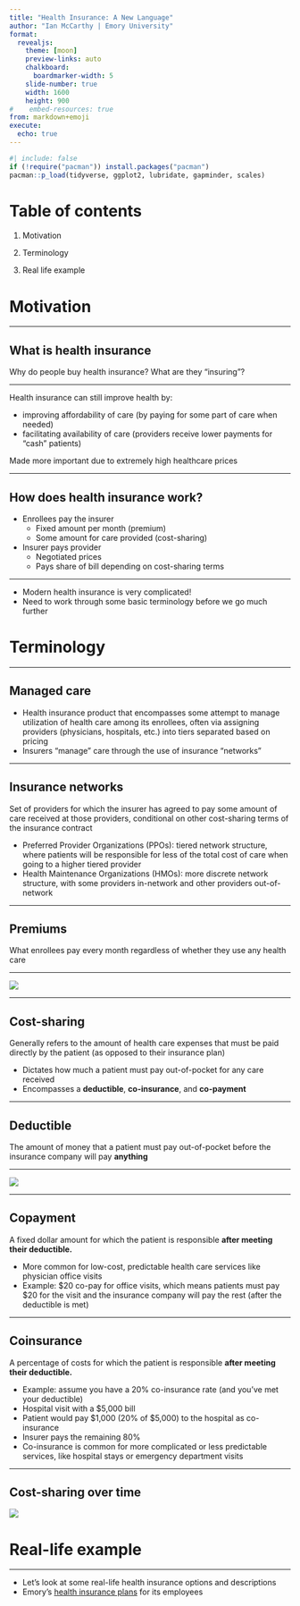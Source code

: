 ```yaml
---
title: "Health Insurance: A New Language"
author: "Ian McCarthy | Emory University"
format: 
  revealjs:
    theme: [moon]
    preview-links: auto
    chalkboard:
      boardmarker-width: 5
    slide-number: true
    width: 1600
    height: 900    
#    embed-resources: true
from: markdown+emoji
execute: 
  echo: true
---
```


```r
#| include: false
if (!require("pacman")) install.packages("pacman")
pacman::p_load(tidyverse, ggplot2, lubridate, gapminder, scales)
```

# Table of contents

1. Motivation

2. Terminology

3. Real life example


# Motivation

---

## What is health insurance

Why do people buy health insurance? What are they "insuring"?

---

Health insurance can still improve health by:

- improving affordability of care (by paying for some part of care when needed)
- facilitating availability of care (providers receive lower payments for "cash" patients)

::: {.fragment}
Made more important due to extremely high healthcare prices
:::

---

## How does health insurance work?

- Enrollees pay the insurer
    - Fixed amount per month (premium)
    - Some amount for care provided (cost-sharing)
- Insurer pays provider
    - Negotiated prices
    - Pays share of bill depending on cost-sharing terms

---

- Modern health insurance is very complicated!
- Need to work through some basic terminology before we go much further


# Terminology

---

## Managed care

- Health insurance product that encompasses some attempt to manage utilization of health care among its enrollees, often via assigning providers (physicians, hospitals, etc.) into tiers separated based on pricing
- Insurers "manage" care through the use of insurance "networks"

---

## Insurance networks

Set of providers for which the insurer has agreed to pay some amount of care received at those providers, conditional on other cost-sharing terms of the insurance contract
  
  - Preferred Provider Organizations (PPOs): tiered network structure, where patients will be responsible for less of the total cost of care when going to a higher tiered provider
  - Health Maintenance Organizations (HMOs): more discrete network structure, with some providers in-network and other providers out-of-network

---

## Premiums

What enrollees pay every month regardless of whether they use any health care

---

![](../figures/kff-premiums.webp){fig-align="center"}

---

## Cost-sharing

Generally refers to the amount of health care expenses that must be paid directly by the patient (as opposed to their insurance plan)

- Dictates how much a patient must pay out-of-pocket for any care received
- Encompasses a **deductible**, **co-insurance**, and **co-payment**


---

## Deductible

The amount of money that a patient must pay out-of-pocket before the insurance company will pay **anything**

---

![](../figures/kff-deductibles.png){fig-align="center"}

---

## Copayment

A fixed dollar amount for which the patient is responsible **after meeting their deductible.** 

- More common for low-cost, predictable health care services like physician office visits
- Example: \$20 co-pay for office visits, which means patients must pay \$20 for the visit and the insurance company will pay the rest (after the deductible is met)


---

## Coinsurance

A percentage of costs for which the patient is responsible **after meeting their deductible.** 

- Example: assume you have a 20% co-insurance rate (and you've met your deductible)
- Hospital visit with a \$5,000 bill
- Patient would pay \$1,000 (20% of \$5,000) to the hospital as co-insurance
- Insurer pays the remaining 80%
- Co-insurance is common for more complicated or less predictable services, like hospital stays or emergency department visits

---

## Cost-sharing over time

![](../figures/kff-cost-sharing.png){fig-align="center"}


# Real-life example

---

- Let's look at some real-life health insurance options and descriptions
- Emory's [health insurance plans](https://hr.emory.edu/eu/benefits/faculty-staff/medical/index.html) for its employees

